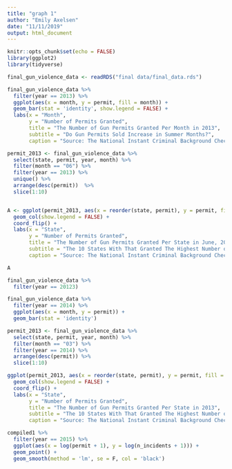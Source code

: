 ```yaml
---
title: "graph 1"
author: "Emily Axelsen"
date: "11/11/2019"
output: html_document
---
```


```r
knitr::opts_chunk$set(echo = FALSE)
library(ggplot2)
library(tidyverse)
```

```r
final_gun_violence_data <- readRDS("final data/final_data.rds")
```


```r
final_gun_violence_data %>%
  filter(year == 2013) %>%
  ggplot(aes(x = month, y = permit, fill = month)) + 
  geom_bar(stat = 'identity', show.legend = FALSE) +
  labs(x = "Month", 
       y = "Number of Permits Granted",
       title = "The Number of Gun Permits Granted Per Month in 2013",
       subtitle = "Do Gun Permits Sold Increase in Summer Months?",
       caption = "Source: The National Instant Criminal Background Check System")
```


```r
permit_2013 <- final_gun_violence_data %>%
  select(state, permit, year, month) %>%
  filter(month == "06") %>%
  filter(year == 2013) %>%
  unique() %>%
  arrange(desc(permit))  %>%
  slice(1:10)


A <- ggplot(permit_2013, aes(x = reorder(state, permit), y = permit, fill = state)) +
  geom_col(show.legend = FALSE) +
  coord_flip() +
  labs(x = "State", 
       y = "Number of Permits Granted",
       title = "The Number of Gun Permits Granted Per State in June, 2013",
       subtitle = "The 10 States With That Granted The Highest Number of Permits in June, 2013",
       caption = "Source: The National Instant Criminal Background Check System")
```

```r
A
```

```r
final_gun_violence_data %>%
  filter(year == 20123)
```




```r
final_gun_violence_data %>%
  filter(year == 2014) %>%
  ggplot(aes(x = month, y = permit)) + 
  geom_bar(stat = 'identity')
```

```r
permit_2013 <- final_gun_violence_data %>%
  select(state, permit, year, month) %>%
  filter(month == "03") %>%
  filter(year == 2014) %>%
  arrange(desc(permit)) %>%
  slice(1:10)

ggplot(permit_2013, aes(x = reorder(state, permit), y = permit, fill = state)) +
  geom_col(show.legend = FALSE) +
  coord_flip() +
  labs(x = "State", 
       y = "Number of Permits Granted",
       title = "The Number of Gun Permits Granted Per State in 2013",
       subtitle = "The 10 States With That Granted The Highest Number of Permits in 2013",
       caption = "Source: The National Instant Criminal Background Check System")
```



```r
compiled1 %>%
  filter(year == 2015) %>%
  ggplot(aes(x = log(permit + 1), y = log(n_incidents + 1))) +
  geom_point() + 
  geom_smooth(method = 'lm', se = F, col = 'black')
```

